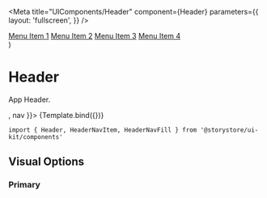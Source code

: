

<Meta
  title="UIComponents/Header"
  component={Header}
  parameters={{
    layout: 'fullscreen',
  }}
/>


  <nav>
    <a href="#">Menu Item 1</a>
    <a href="#">Menu Item 2</a>
    <a href="#">Menu Item 3</a>
    <a href="#">Menu Item 4</a>
  </nav>
)

# Header

App Header.

<Canvas withSource="open">
  <Story name="Header" args={{ logo: <LogoIcon />, nav }}>
    {Template.bind({})}
  </Story>
</Canvas>

```
import { Header, HeaderNavItem, HeaderNavFill } from '@storystore/ui-kit/components'
```

<ArgsTable story="Header" />

## Visual Options

### Primary

<Canvas>
  <Template variant="primary" logo={<LogoIcon />} nav={nav} />
</Canvas>

### Transparent Primary

<Canvas>
  <Template variant="primary" transparent logo={<LogoIcon />} nav={nav} />
</Canvas>

### Secondary

<Canvas>
  <Template variant="secondary" logo={<LogoIcon />} nav={nav} />
</Canvas>

### Transparent Secondary

<Canvas>
  <Template variant="secondary" transparent logo={<LogoIcon />} nav={nav} />
</Canvas>
